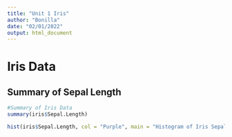 ```yaml
---
title: "Unit 1 Iris"
author: "Bonilla"
date: "02/01/2022"
output: html_document
---
```


# Iris Data
## Summary of Sepal Length

```r

#Summary of Iris Data
summary(iris$Sepal.Length)
```

``` r
hist(iris$Sepal.Length, col = "Purple", main = "Histogram of Iris Sepal Length")
```